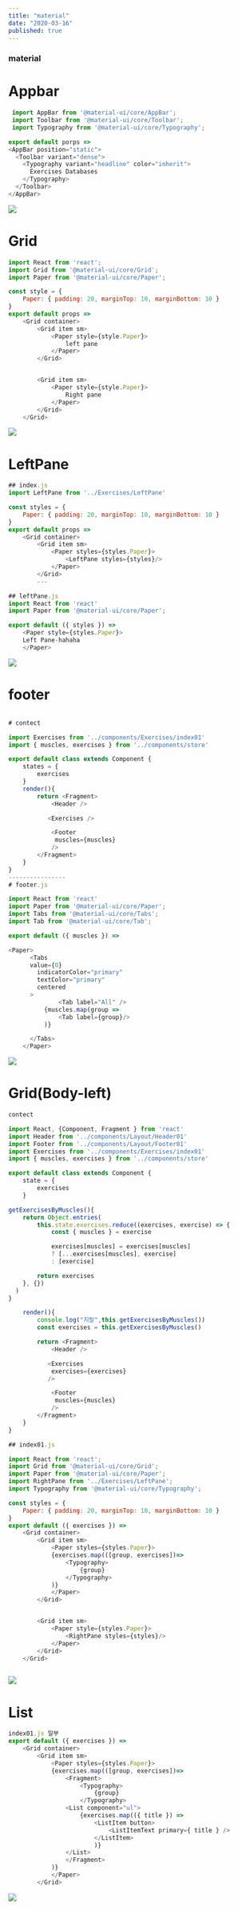 ```yaml
---
title: "material"
date: "2020-03-16"
published: true
---
```


### material


# Appbar

```javascript
 import AppBar from '@material-ui/core/AppBar';
 import Toolbar from '@material-ui/core/Toolbar';
 import Typography from '@material-ui/core/Typography';

export default porps =>
<AppBar position="static">
  <Toolbar variant="dense">
    <Typography variant="headline" color="inherit">
      Exercises Databases
    </Typography>
  </Toolbar>
</AppBar>
```
![](2020-03-16-11-44-59.png)

# Grid

```javascript
import React from 'react';
import Grid from '@material-ui/core/Grid';
import Paper from '@material-ui/core/Paper';

const style = {
    Paper: { padding: 20, marginTop: 10, marginBottom: 10 }
}
export default props =>
    <Grid container>
        <Grid item sm>
            <Paper style={style.Paper}>
                left pane
            </Paper>
        </Grid>


        <Grid item sm>
            <Paper style={style.Paper}>
                Right pane
            </Paper>
        </Grid>
    </Grid>
```
![](2020-03-16-13-23-45.png)

#  LeftPane

```javascript
## index.js
import LeftPane from '../Exercises/LeftPane'

const styles = {
    Paper: { padding: 20, marginTop: 10, marginBottom: 10 }
}
export default props =>
    <Grid container>
        <Grid item sm>
            <Paper styles={styles.Paper}>
                <LeftPane styles={styles}/>
            </Paper>
        </Grid>
        ---

## leftPane.js
import React from 'react'
import Paper from '@material-ui/core/Paper';

export default ({ styles }) =>
    <Paper style={styles.Paper}>
    Left Pane-hahaha
    </Paper>
```

![](2020-03-16-13-33-12.png)

# footer

```javascript

# contect

import Exercises from '../components/Exercises/index01'
import { muscles, exercises } from '../components/store'

export default class extends Component {
    states = {
        exercises
    }
    render(){
        return <Fragment>
            <Header />

           <Exercises />

            <Footer
             muscles={muscles}
            />
        </Fragment>
    }
}
----------------
# footer.js

import React from 'react'
import Paper from '@material-ui/core/Paper';
import Tabs from '@material-ui/core/Tabs';
import Tab from '@material-ui/core/Tab';

export default ({ muscles }) =>

<Paper>
      <Tabs
      value={0}
        indicatorColor="primary"
        textColor="primary"
        centered
      >
              <Tab label="All" />
          {muscles.map(group =>
              <Tab label={group}/>
          )}

      </Tabs>
    </Paper>
```
![](2020-03-16-22-05-01.png)

# Grid(Body-left)
```javascript
contect

import React, {Component, Fragment } from 'react'
import Header from '../components/Layout/Header01'
import Footer from '../components/Layout/Footer01'
import Exercises from '../components/Exercises/index01'
import { muscles, exercises } from '../components/store'

export default class extends Component {
    state = {
        exercises
    }

getExercisesByMuscles(){
    return Object.entries(
        this.state.exercises.reduce((exercises, exercise) => {
            const { muscles } = exercise

            exercises[muscles] = exercises[muscles]
            ? [...exercises[muscles], exercise]
            : [exercise]

        return exercises
    }, {})
  )
}

    render(){
        console.log("지랄",this.getExercisesByMuscles())
        const exercises = this.getExercisesByMuscles()

        return <Fragment>
            <Header />

           <Exercises
            exercises={exercises}
           />

            <Footer
             muscles={muscles}
            />
        </Fragment>
    }
}

## index01.js

import React from 'react';
import Grid from '@material-ui/core/Grid';
import Paper from '@material-ui/core/Paper';
import RightPane from '../Exercises/LeftPane';
import Typography from '@material-ui/core/Typography';

const styles = {
    Paper: { padding: 20, marginTop: 10, marginBottom: 10 }
}
export default ({ exercises }) =>
    <Grid container>
        <Grid item sm>
            <Paper styles={styles.Paper}>
            {exercises.map(([group, exercises])=>
                <Typography>
                    {group}
                </Typography>
            )}
            </Paper>
        </Grid>


        <Grid item sm>
            <Paper style={styles.Paper}>
                <RightPane styles={styles}/>
            </Paper>
        </Grid>
    </Grid>



```
![](2020-03-16-23-17-17.png)

# List
```javascript
index01.js 일부
export default ({ exercises }) =>
    <Grid container>
        <Grid item sm>
            <Paper styles={styles.Paper}>
            {exercises.map(([group, exercises])=>
                <Fragment>
                    <Typography>
                        {group}
                    </Typography>
                <List component="ul">
                    {exercises.map(({ title }) =>
                        <ListItem button>
                            <ListItemText primary={ title } />
                        </ListItem>
                        )}
                </List>
                </Fragment>
            )}
            </Paper>
        </Grid>
```
![](2020-03-16-23-43-00.png)
